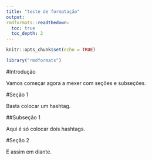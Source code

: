 ```yaml
---
title: "teste de formatação"
output: 
rmdformats::readthedown: 
  toc: true
  toc_depth: 2
---
```


```r
knitr::opts_chunk$set(echo = TRUE)
```
```r
library("rmdformats")
```

#Introdução

Vamos começar agora a mexer com seções e subseções. 

#Seção 1

Basta colocar um hashtag. 

##Subseção 1

Aqui é só colocar dois hashtags. 

#Seção 2

E assim em diante. 
